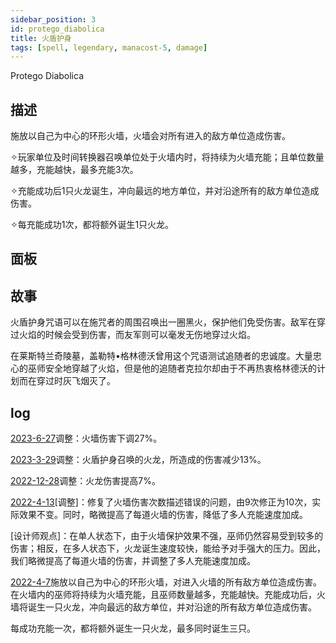 ```yaml
---
sidebar_position: 3
id: protego_diabolica
title: 火盾护身
tags: [spell, legendary, manacost-5, damage]
---
```


Protego Diabolica

<!--truncate-->



<CardBasics cardKey={id}/>


## 描述

施放以自己为中心的环形火墙，火墙会对所有进入的敌方单位造成伤害。

✧玩家单位及时间转换器召唤单位处于火墙内时，将持续为火墙充能；且单位数量越多，充能越快，最多充能3次。

✧充能成功后1只火龙诞生，冲向最远的地方单位，并对沿途所有的敌方单位造成伤害。

✧每充能成功1次，都将额外诞生1只火龙。

## 面板


<LevelComponent/>


<CardDynamicTable cardKey={id}/>


<CardComplexTable cardKey={id}/>



## 故事

火盾护身咒语可以在施咒者的周围召唤出一圈黑火，保护他们免受伤害。敌军在穿过火焰的时候会受到伤害，而友军则可以毫发无伤地穿过火焰。

在莱斯特兰奇陵墓，盖勒特•格林德沃曾用这个咒语测试追随者的忠诚度。大量忠心的巫师安全地穿越了火焰，但是他的追随者克拉尔却由于不再热衷格林德沃的计划而在穿过时灰飞烟灭了。


## log

[2023-6-27](/blog/230627-update-annc#adjustment)调整：火墙伤害下调27%。

[2023-3-29](/blog/230329-update-annc#adjustment)调整：火盾护身召唤的火龙，所造成的伤害减少13%。

[2022-12-28](/blog/221228-update-annc#adjustment)调整：火龙伤害提高7%。

[2022-4-13](/blog/220413-update-annc#adjustment)[调整]：修复了火墙伤害次数描述错误的问题，由9次修正为10次，实际效果不变。同时，略微提高了每道火墙的伤害，降低了多人充能速度加成。

[设计师观点]：在单人状态下，由于火墙保护效果不强，巫师仍然容易受到较多的伤害；相反，在多人状态下，火龙诞生速度较快，能给予对手强大的压力。因此，我们略微提高了每道火墙的伤害，并调整了多人充能速度加成。

[2022-4-7](/blog/220407-update-annc#description)施放以自己为中心的环形火墙，对进入火墙的所有敌方单位造成伤害。在火墙内的巫师将持续为火墙充能，且巫师数量越多，充能越快。充能成功后，火墙将诞生一只火龙，冲向最远的敌方单位，并对沿途的所有敌方单位造成伤害。

每成功充能一次，都将额外诞生一只火龙，最多同时诞生三只。

